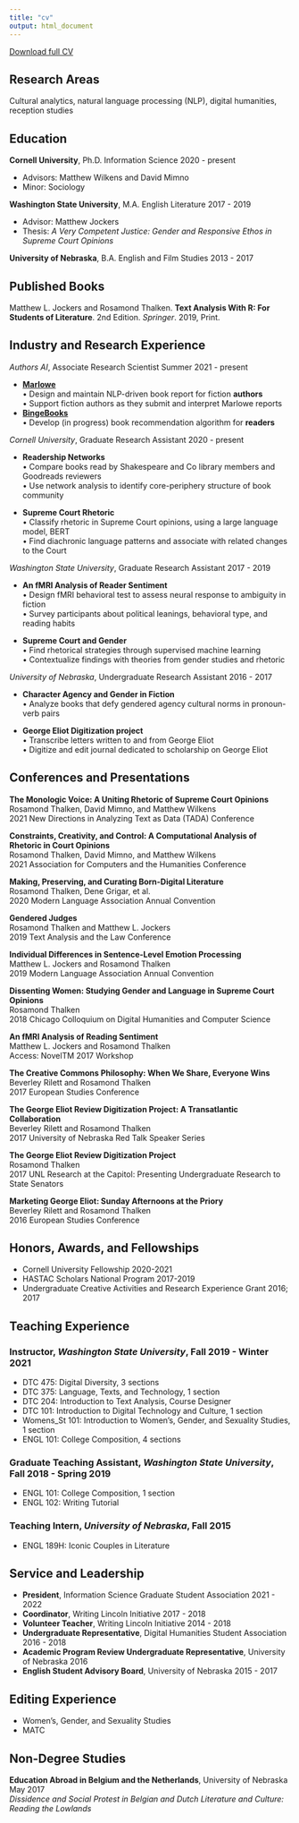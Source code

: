 ```yaml
---
title: "cv"
output: html_document
---
```


[Download full CV](files/thalken_resume_main.pdf)

## Research Areas
Cultural analytics, natural language processing (NLP), digital humanities, reception studies

## Education
**Cornell University**, Ph.D. Information Science \hfill 2020 - present  

  * Advisors: Matthew Wilkens and David Mimno 
  * Minor: Sociology  
  
**Washington State University**, M.A. English Literature \hfill 2017 - 2019   

  * Advisor: Matthew Jockers
  * Thesis: *A Very Competent Justice: Gender and Responsive Ethos in Supreme Court Opinions*

**University of Nebraska**, B.A. English and Film Studies \hfill 2013 - 2017  

## Published Books

Matthew L. Jockers and Rosamond Thalken. **Text Analysis With R: For Students of Literature**. 2nd Edition. *Springer*. 2019, Print.


## Industry and Research Experience

*Authors AI*, Associate Research Scientist \hfill Summer 2021 - present  

  *  [**Marlowe**](https://authors.ai/marlowe/)  
    •  Design and maintain NLP-driven book report for fiction **authors**  
    •  Support fiction authors as they submit and interpret Marlowe reports  
  *  [**BingeBooks**](https://bingebooks.com/)  
    •  Develop (in progress) book recommendation algorithm for **readers**  

    
*Cornell University*, Graduate Research Assistant \hfill 2020 - present
  
  *  **Readership Networks**  
    •  Compare books read by Shakespeare and Co library members and Goodreads reviewers  
    •  Use network analysis to identify core-periphery structure of book community  
    
  *  **Supreme Court Rhetoric**  
    •  Classify rhetoric in Supreme Court opinions, using a large language model, BERT  
    •  Find diachronic language patterns and associate with related changes to the Court  

*Washington State University*, Graduate Research Assistant \hfill 2017 - 2019

  *  **An fMRI Analysis of Reader Sentiment**  
    •  Design fMRI behavioral test to assess neural response to ambiguity in fiction  
    •  Survey participants about political leanings, behavioral type, and reading habits

  * **Supreme Court and Gender**  
    •  Find rhetorical strategies through supervised machine learning   
    •  Contextualize findings with theories from gender studies and rhetoric  

*University of Nebraska*, Undergraduate Research Assistant \hfill 2016 - 2017

  * **Character Agency and Gender in Fiction**  
    •  Analyze books that defy gendered agency cultural norms in pronoun-verb pairs   

  * **George Eliot Digitization project**  
    •  Transcribe letters written to and from George Eliot  
    •  Digitize and edit journal dedicated to scholarship on George Eliot  
    

## Conferences and Presentations

**The Monologic Voice: A Uniting Rhetoric of Supreme Court Opinions**  
Rosamond Thalken, David Mimno, and Matthew Wilkens  
2021 New Directions in Analyzing Text as Data (TADA) Conference  

**Constraints, Creativity, and Control: A Computational Analysis of Rhetoric in Court Opinions**  
Rosamond Thalken, David Mimno, and Matthew Wilkens  
2021 Association for Computers and the Humanities Conference  

**Making, Preserving, and Curating Born-Digital Literature**  
Rosamond Thalken, Dene Grigar, et al.  
2020 Modern Language Association Annual Convention  

**Gendered Judges**  
Rosamond Thalken and Matthew L. Jockers  
2019 Text Analysis and the Law Conference  

**Individual Differences in Sentence-Level Emotion Processing**  
Matthew L. Jockers and Rosamond Thalken  
2019 Modern Language Association Annual Convention  

**Dissenting Women: Studying Gender and Language in Supreme Court Opinions**  
Rosamond Thalken  
2018 Chicago Colloquium on Digital Humanities and Computer Science  

**An fMRI Analysis of Reading Sentiment**  
Matthew L. Jockers and Rosamond Thalken  
Access: NovelTM 2017 Workshop  

**The Creative Commons Philosophy: When We Share, Everyone Wins**  
Beverley Rilett and Rosamond Thalken  
2017 European Studies Conference  

**The George Eliot Review Digitization Project: A Transatlantic Collaboration**  
Beverley Rilett and Rosamond Thalken  
2017 University of Nebraska Red Talk Speaker Series  

**The George Eliot Review Digitization Project**  
Rosamond Thalken  
2017 UNL Research at the Capitol: Presenting Undergraduate Research to State Senators   

**Marketing George Eliot: Sunday Afternoons at the Priory**  
Beverley Rilett and Rosamond Thalken  
2016 European Studies Conference  


## Honors, Awards, and Fellowships

  * Cornell University Fellowship \hfill 2020-2021
  * HASTAC Scholars National Program \hfill  2017-2019
  * Undergraduate Creative Activities and Research Experience Grant \hfill 2016; 2017

## Teaching Experience

### Instructor, *Washington State University*, Fall 2019 - Winter 2021
  * DTC 475: Digital Diversity, 3 sections
  * DTC 375: Language, Texts, and Technology, 1 section
  * DTC 204: Introduction to Text Analysis, Course Designer
  * DTC 101: Introduction to Digital Technology and Culture, 1 section
  * Womens_St 101: Introduction to Women’s, Gender, and Sexuality Studies, 1 section
  * ENGL 101: College Composition, 4 sections
  
### Graduate Teaching Assistant, *Washington State University*, Fall 2018 - Spring 2019
  * ENGL 101: College Composition, 1 section
  * ENGL 102: Writing Tutorial

### Teaching Intern, *University of Nebraska*, Fall 2015
  * ENGL 189H: Iconic Couples in Literature


## Service and Leadership
  * **President**, Information Science Graduate Student Association  \hfill  2021 - 2022
  * **Coordinator**, Writing Lincoln Initiative \hfill 2017 - 2018
  * **Volunteer Teacher**, Writing Lincoln Initiative \hfill 2014 - 2018
  * **Undergraduate Representative**, Digital Humanities Student Association \hfill 2016 - 2018
  * **Academic Program Review Undergraduate Representative**, University of Nebraska  \hfill 2016
  * **English Student Advisory Board**, University of Nebraska \hfill 2015 - 2017 
  
## Editing Experience
  * Women's, Gender, and Sexuality Studies
  * MATC

## Non-Degree Studies

**Education Abroad in Belgium and the Netherlands**, University of Nebraska \hfill May 2017  
  *Dissidence and Social Protest in Belgian and Dutch Literature and Culture: Reading the Lowlands*